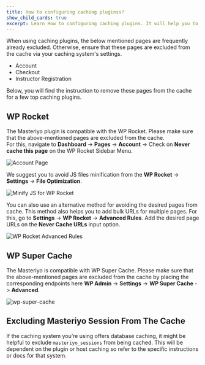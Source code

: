 ```yaml
---
title: How to configuring caching pluginss?
show_child_cards: true
excerpt: Learn How to configuring caching plugins. It will help you to fix the caching problem with Masteriyo.
---
```


When using caching plugins, the below mentioned pages are frequently already excluded. Otherwise, ensure that these pages are excluded from the cache via your caching system's settings. 

- Account 
- Checkout 
- Instructor Registration 

Below, you will find the instruction to remove these pages from the cache for a few top caching plugins. 

## WP Rocket 

The Masteriyo plugin is compatible with the WP Rocket. Please make sure that the above-mentioned pages are excluded from the cache.  
For this, navigate to **Dashboard** -> **Pages** -> **Account** -> Check on **Never cache this page** on the WP Rocket Sidebar Menu.

![Account Page](https://user-images.githubusercontent.com/24367265/207308374-bcef56c6-3c72-40b2-81e9-bf48521a106b.png)

We suggest you to avoid JS files minification from the **WP Rocket** -> **Settings** -> **File Optimization**.  

![Minify JS for WP Rocket](https://user-images.githubusercontent.com/24367265/207308446-fc31c7bb-5038-4b68-ac2e-e3f03fa3f53c.png)

You can also use an alternative method for avoiding the desired pages from cache. This method also helps you to add bulk URLs for multiple pages.
For this, go to **Settings** -> **WP Rocket** -> **Advanced Rules**. Add the desired page URLs on the **Never Cache URLs** input option. 

![WP Rocket Advanced Rules](https://user-images.githubusercontent.com/24367265/207308541-1fdcc79e-5591-45b7-9466-81a2709aadbb.png)

## WP Super Cache 

The Masteriyo is compatible with WP Super Cache. Please make sure that the above-mentioned pages are excluded from the cache by placing the corresponding endpoints here **WP Admin** -> **Settings** -> **WP Super Cache** -> **Advanced**. 
 
 ![wp-super-cache](https://user-images.githubusercontent.com/24367265/207308745-c015bba4-62d5-4290-bb11-839802614b44.png)

 
## Excluding Masteriyo Session From The Cache 

If the caching system you’re using offers database caching, it might be helpful to exclude ``` masteriyo_sessions ``` from being cached. This will be dependent on the plugin or host caching so refer to the specific instructions or docs for that system. 
